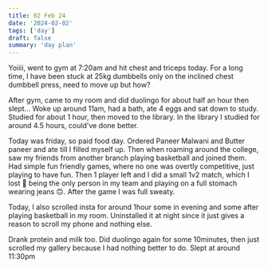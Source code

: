 ```yaml
---
title: 02 Feb 24
date: '2024-02-02'
tags: ['day']
draft: false
summary: 'day plan'
---
```


Yoiiii, went to gym at 7:20am and hit chest and triceps today. For a long time, I have been stuck at 25kg dumbbells only
on the inclined chest dumbbell press, need to move up but how?

After gym, came to my room and did duolingo for about half an hour then slept...
Woke up around 11am, had a bath, ate 4 eggs and sat down to study. Studied for about 1 hour, then moved to the library.
In the library I studied for around 4.5 hours, could've done better.

Today was friday, so paid food day. Ordered Paneer Malwani and Butter paneer and ate till I filled myself up. Then when roaming
around the college, saw my friends from another branch playing basketball and joined them. Had simple fun friendly games, where
no one was overtly competitive, just playing to have fun. Then 1 player left and I did a small 1v2 match, which I lost 🥲 being the only
person in my team and playing on a full stomach wearing jeans 🙃. After the game I was full sweaty.

Today, I also scrolled insta for around 1hour some in evening and some after playing basketball in my room. Uninstalled it at
night since it just gives a reason to scroll my phone and nothing else.

Drank protein and milk too.
Did duolingo again for some 10minutes, then just scrolled my gallery because I had nothing better to do.
Slept at around 11:30pm
